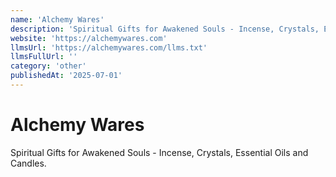 ```yaml
---
name: 'Alchemy Wares'
description: 'Spiritual Gifts for Awakened Souls - Incense, Crystals, Essential Oils and Candles.'
website: 'https://alchemywares.com'
llmsUrl: 'https://alchemywares.com/llms.txt'
llmsFullUrl: ''
category: 'other'
publishedAt: '2025-07-01'
---
```


# Alchemy Wares

Spiritual Gifts for Awakened Souls - Incense, Crystals, Essential Oils and Candles.
